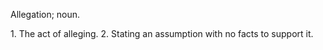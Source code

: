 Allegation; noun.

1. The act of alleging.
2. Stating an assumption with no facts to support it.
{{wikify}}